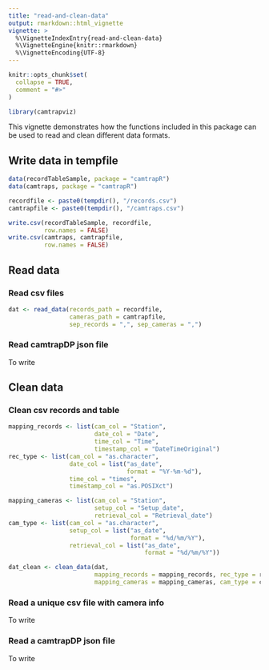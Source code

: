 ```yaml
---
title: "read-and-clean-data"
output: rmarkdown::html_vignette
vignette: >
  %\VignetteIndexEntry{read-and-clean-data}
  %\VignetteEngine{knitr::rmarkdown}
  %\VignetteEncoding{UTF-8}
---
```


```r
knitr::opts_chunk$set(
  collapse = TRUE,
  comment = "#>"
)
```

```r
library(camtrapviz)
```

This vignette demonstrates how the functions included in this package can be used to read and clean different data formats.

## Write data in tempfile

```r
data(recordTableSample, package = "camtrapR")
data(camtraps, package = "camtrapR")

recordfile <- paste0(tempdir(), "/records.csv")
camtrapfile <- paste0(tempdir(), "/camtraps.csv")

write.csv(recordTableSample, recordfile, 
          row.names = FALSE)
write.csv(camtraps, camtrapfile, 
          row.names = FALSE)
```

## Read data

### Read csv files

```r
dat <- read_data(records_path = recordfile,
                 cameras_path = camtrapfile,
                 sep_records = ",", sep_cameras = ",")
```

### Read camtrapDP json file

To write

## Clean data

### Clean csv records and table

```r
mapping_records <- list(cam_col = "Station",
                        date_col = "Date",
                        time_col = "Time",
                        timestamp_col = "DateTimeOriginal")
rec_type <- list(cam_col = "as.character",
                 date_col = list("as_date",
                                 format = "%Y-%m-%d"),
                 time_col = "times",
                 timestamp_col = "as.POSIXct")

mapping_cameras <- list(cam_col = "Station",
                        setup_col = "Setup_date",
                        retrieval_col = "Retrieval_date")
cam_type <- list(cam_col = "as.character",
                 setup_col = list("as_date",
                                  format = "%d/%m/%Y"), 
                 retrieval_col = list("as_date",
                                      format = "%d/%m/%Y"))

dat_clean <- clean_data(dat, 
                        mapping_records = mapping_records, rec_type = rec_type,
                        mapping_cameras = mapping_cameras, cam_type = cam_type)
```

### Read a unique csv file with camera info

To write

### Read a camtrapDP json file

To write